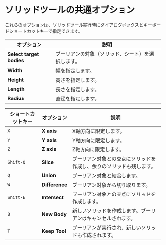 # ソリッドツールの共通オプション

これらのオプションは、ソリッドツール実行時にダイアログボックスとキーボードショートカットキーで指定できます。

| オプション | 説明 |
| ---------- | ---- |
|**Select target bodies**|ブーリアンの対象（ソリッド、シート）を選択します。|
|**Width**|幅を指定します。|
|**Height**|高さを指定します。|
|**Length**|長さを指定します。|
|**Radius**|直径を指定します。|

| ショートカットキー| オプション | 説明 |
| ------------ | ---------- | --------------------- |
| `X`          | **X axis** | X軸方向に限定します。 |
| `Y`          | **Y axis** | Y軸方向に限定します。 |
| `Z`          | **Z axis** | Z軸方向に限定します。 |
| `Shift-Q`  |**Slice**|ブーリアン対象との交点にソリッドを作成し、余りのソリッドも残します。|
| `Q`          | **Union**  |ブーリアン対象と結合します。|
| `W`          | **Difference** |ブーリアン対象から切り取ります。|
| `Shift-E`  | **Intersect** |ブーリアン対象との交点にソリッドを作成します。|
| `B`          | **New Body** |新しいソリッドを作成します。ブーリアンはキャンセルされます。|
| `T`          | **Keep Tool** |ブーリアンが実行され、新しいソリッドも作成されます。|

